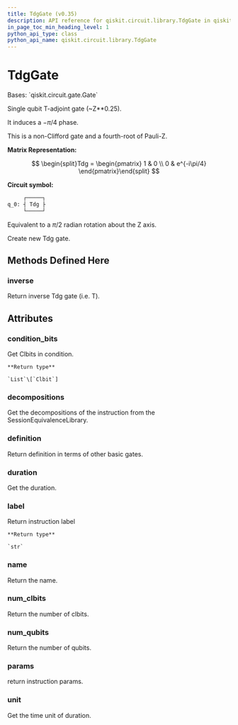 ```yaml
---
title: TdgGate (v0.35)
description: API reference for qiskit.circuit.library.TdgGate in qiskit v0.35
in_page_toc_min_heading_level: 1
python_api_type: class
python_api_name: qiskit.circuit.library.TdgGate
---
```


# TdgGate

<Class id="qiskit.circuit.library.TdgGate" isDedicatedPage={true} github="https://github.com/qiskit/qiskit/tree/stable/0.20/qiskit/circuit/library/standard_gates/t.py" signature="TdgGate(label=None)" modifiers="class">
  Bases: `qiskit.circuit.gate.Gate`

  Single qubit T-adjoint gate (\~Z\*\*0.25).

  It induces a $-\pi/4$ phase.

  This is a non-Clifford gate and a fourth-root of Pauli-Z.

  **Matrix Representation:**

$$
\begin{split}Tdg = \begin{pmatrix}
1 & 0 \\
0 & e^{-i\pi/4}
\end{pmatrix}\end{split}
$$

  **Circuit symbol:**

  ```python
       ┌─────┐
  q_0: ┤ Tdg ├
       └─────┘
  ```

  Equivalent to a $\pi/2$ radian rotation about the Z axis.

  Create new Tdg gate.

  ## Methods Defined Here

  <span id="qiskit-circuit-library-tdggate-inverse" />

  ### inverse

  <Function id="qiskit.circuit.library.TdgGate.inverse" signature="TdgGate.inverse()">
    Return inverse Tdg gate (i.e. T).
  </Function>

  ## Attributes

  ### condition\_bits

  <Attribute id="qiskit.circuit.library.TdgGate.condition_bits">
    Get Clbits in condition.

    **Return type**

    `List`\[`Clbit`]
  </Attribute>

  ### decompositions

  <Attribute id="qiskit.circuit.library.TdgGate.decompositions">
    Get the decompositions of the instruction from the SessionEquivalenceLibrary.
  </Attribute>

  ### definition

  <Attribute id="qiskit.circuit.library.TdgGate.definition">
    Return definition in terms of other basic gates.
  </Attribute>

  ### duration

  <Attribute id="qiskit.circuit.library.TdgGate.duration">
    Get the duration.
  </Attribute>

  ### label

  <Attribute id="qiskit.circuit.library.TdgGate.label">
    Return instruction label

    **Return type**

    `str`
  </Attribute>

  ### name

  <Attribute id="qiskit.circuit.library.TdgGate.name">
    Return the name.
  </Attribute>

  ### num\_clbits

  <Attribute id="qiskit.circuit.library.TdgGate.num_clbits">
    Return the number of clbits.
  </Attribute>

  ### num\_qubits

  <Attribute id="qiskit.circuit.library.TdgGate.num_qubits">
    Return the number of qubits.
  </Attribute>

  ### params

  <Attribute id="qiskit.circuit.library.TdgGate.params">
    return instruction params.
  </Attribute>

  ### unit

  <Attribute id="qiskit.circuit.library.TdgGate.unit">
    Get the time unit of duration.
  </Attribute>
</Class>


